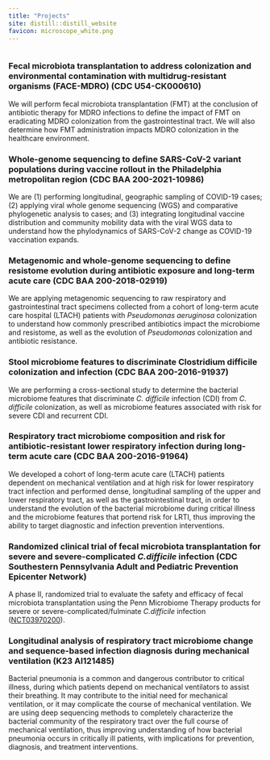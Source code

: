 ```yaml
---
title: "Projects"
site: distill::distill_website
favicon: microscope_white.png
---
```


```r



```
  
### Fecal microbiota transplantation to address colonization and environmental contamination with multidrug-resistant organisms (FACE-MDRO) (CDC U54-CK000610)    
  
We will perform fecal microbiota transplantation (FMT) at the conclusion of antibiotic therapy for MDRO infections to define the impact of FMT on eradicating MDRO colonization from the gastrointestinal tract. We will also determine how FMT administration impacts MDRO colonization in the healthcare environment.   
  
  
### Whole-genome sequencing to define SARS-CoV-2 variant populations during vaccine rollout in the Philadelphia metropolitan region (CDC BAA 200-2021-10986)  
  
We are (1) performing longitudinal, geographic sampling of COVID-19 cases; (2) applying viral whole genome sequencing (WGS) and comparative phylogenetic analysis to cases; and (3) integrating longitudinal vaccine distribution and community mobility data with the viral WGS data to understand how the phylodynamics of SARS-CoV-2 change as COVID-19 vaccination expands.    
  
  
### Metagenomic and whole-genome sequencing to define resistome evolution during antibiotic exposure and long-term acute care (CDC BAA 200-2018-02919)  
  
We are applying metagenomic sequencing to raw respiratory and gastrointestinal
tract specimens collected from a cohort of long-term acute care hospital (LTACH) patients with _Pseudomonas aeruginosa_ colonization to understand how commonly prescribed antibiotics impact the microbiome and resistome, as well as the evolution of _Pseudomonas_ colonization and antibiotic resistance.  
  
  
### Stool microbiome features to discriminate Clostridium difficile colonization and infection (CDC BAA 200-2016-91937)  
  
We are performing a cross-sectional study to determine the bacterial microbiome features that discriminate _C. difficile_ infection (CDI) from _C. difficile_ colonization, as well as microbiome features associated with risk for severe CDI and recurrent CDI.   
  
  
### Respiratory tract microbiome composition and risk for antibiotic-resistant lower respiratory infection during long-term acute care (CDC BAA 200-2016-91964)  

We developed a cohort of long-term acute care (LTACH) patients dependent on mechanical ventilation and at high risk for lower respiratory tract infection and performed dense, longitudinal sampling of the upper and lower respiratory tract, as well as the gastrointestinal tract, in order to understand the evolution of the bacterial microbiome during critical illness and the microbiome features that portend risk for LRTI, thus improving the ability to target diagnostic and infection prevention interventions.  
  
  
### Randomized clinical trial of fecal microbiota transplantation for severe and severe-complicated _C.difficile_ infection (CDC Southestern Pennsylvania Adult and Pediatric Prevention Epicenter Network)  
  
A phase II, randomized trial to evaluate the safety and efficacy of fecal microbiota transplantation using the Penn Microbiome Therapy products for severe or severe-complicated/fulminate _C.difficile_ infection ([NCT03970200](https://clinicaltrials.gov/ct2/show/NCT03970200)).  
  
  
### Longitudinal analysis of respiratory tract microbiome change and sequence-based infection diagnosis during mechanical ventilation (K23 AI121485)
  
Bacterial pneumonia is a common and dangerous contributor to critical illness, during which patients depend on mechanical ventilators to assist their breathing. It may contribute to the initial need for mechanical ventilation, or it may complicate the course of mechanical ventilation. We are using deep sequencing methods to completely characterize the bacterial community of the respiratory tract over the full course of mechanical ventilation, thus improving understanding of how bacterial pneumonia occurs in critically ill patients, with implications for prevention, diagnosis, and treatment interventions.   
  
  
  